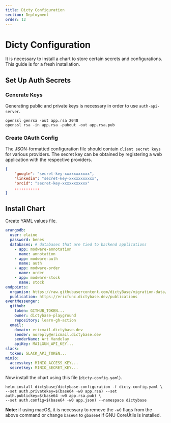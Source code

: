 ```yaml
---
title: Dicty Configuration
section: Deployment
order: 12
---
```


# Dicty Configuration

It is necessary to install a chart to store certain secrets and configurations.
This guide is for a fresh installation.

## Set Up Auth Secrets

### Generate Keys

Generating public and private keys is necessary in order to use `auth-api-server`.

```shell
openssl genrsa -out app.rsa 2048
openssl rsa -in app.rsa -pubout -out app.rsa.pub
```

### Create OAuth Config

The JSON-formatted configuration file should contain `client secret keys` for various providers.
The secret key can be obtained by registering a web application with the respective providers.

```json
{
    "google": "secret-key-xxxxxxxxxxx",
    "linkedin": "secret-key-xxxxxxxxxxx",
    "orcid": "secret-key-xxxxxxxxxxx"
    ...........
}
```

## Install Chart

Create YAML values file.

```yaml
arangodb:
  user: elaine
  password: benes
  databases: # databases that are tied to backend applications
    - app: modware-annotation
      name: annotation
    - app: modware-auth
      name: auth
    - app: modware-order
      name: order
    - app: modware-stock
      name: stock
endpoints:
  organism: https://raw.githubusercontent.com/dictyBase/migration-data/master/downloads/organisms-with-citations.dev.json
  publication: https://ericfunc.dictybase.dev/publications
eventMessenger:
  github:
    token: GITHUB_TOKEN...
    owner: dictybase-playground
    repository: learn-gh-action
  email:
    domain: ericmail.dictybase.dev
    sender: noreply@ericmail.dictybase.dev
    senderName: Art Vandelay
    apiKey: MAILGUN_API_KEY...
slack:
  token: SLACK_API_TOKEN...
minio:
  accesskey: MINIO_ACCESS_KEY...
  secretkey: MINIO_SECRET_KEY...
```

Now install the chart using this file (`dicty-config.yaml`).

```shell
helm install dictybase/dictybase-configuration -f dicty-config.yaml \
--set auth.privatekey=$(base64 -w0 app.rsa) --set auth.publickey=$(base64 -w0 app.rsa.pub) \
--set auth.config=$(base64 -w0 app.json) --namespace dictybase
```

**Note:** if using macOS, it is necessary to remove the `-w0` flags from the above command
or change `base64` to `gbase64` if GNU CoreUtils is installed.
